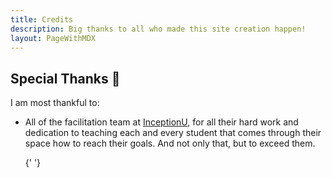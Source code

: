 ```yaml
---
title: Credits
description: Big thanks to all who made this site creation happen!
layout: PageWithMDX
---
```


## Special Thanks 🙌

I am most thankful to:

- All of the facilitation team at [InceptionU](https://www.inceptionu.com/), for all their hard work and dedication to teaching each and every student that comes through their space how to reach their goals.
  And not only that, but to exceed them.

  {' '}

  <br />
